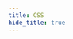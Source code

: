 ```yaml
---
title: CSS
hide_title: true
---
```



<FeatureIcon src={css} title="CSS" />
<LinkList
  data={[
    {
      title: "Selectors",
      link: "/docs/css/selectors",
      src: css,
    },
    {
      title: "Flex Box",
      link: "/docs/css/flex-box",
      src: css,
    },
    { title: "Font", link: "/docs/css/font", src: css },
    {
      title: "Properties",
      link: "/docs/css/properties",
      src: css,
    },
    {
      title: "Components",
      link: "/docs/css/components",
      src: css,
    },
    {
      title: "Solutions",
      link: "/docs/css/solutions",
      src: css,
    },
  ]}
/>

